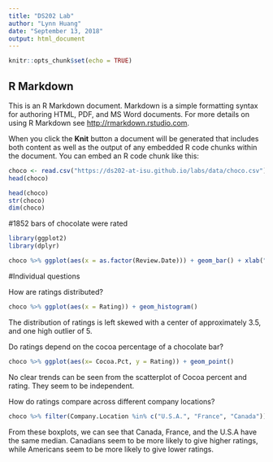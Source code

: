 ```yaml
---
title: "DS202 Lab"
author: "Lynn Huang"
date: "September 13, 2018"
output: html_document
---
```


```r
knitr::opts_chunk$set(echo = TRUE)
```

## R Markdown

This is an R Markdown document. Markdown is a simple formatting syntax for authoring HTML, PDF, and MS Word documents. For more details on using R Markdown see <http://rmarkdown.rstudio.com>.

When you click the **Knit** button a document will be generated that includes both content as well as the output of any embedded R code chunks within the document. You can embed an R code chunk like this:

```r
choco <- read.csv("https://ds202-at-isu.github.io/labs/data/choco.csv")
head(choco)
```

```r
head(choco)
str(choco)
dim(choco)
```
#1852 bars of chocolate were rated


```r
library(ggplot2)
library(dplyr)

choco %>% ggplot(aes(x = as.factor(Review.Date))) + geom_bar() + xlab("year")
```

#Individual questions

How are ratings distributed?
```r
choco %>% ggplot(aes(x = Rating)) + geom_histogram()
```

The distribution of ratings is left skewed with a center of approximately 3.5, and one high outlier of 5. 


Do ratings depend on the cocoa percentage of a chocolate bar?
```r
choco %>% ggplot(aes(x= Cocoa.Pct, y = Rating)) + geom_point()
```

No clear trends can be seen from the scatterplot of Cocoa percent and rating. They seem to be independent. 


How do ratings compare across different company locations?
```r
choco %>% filter(Company.Location %in% c("U.S.A.", "France", "Canada")) %>% ggplot(aes(x = Company.Location, y = Rating)) + geom_boxplot() 
```

From these boxplots, we can see that Canada, France, and the U.S.A have the same median. Canadians seem to be more likely to give higher ratings, while Americans seem to be more likely to give lower ratings.











